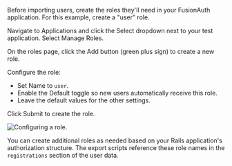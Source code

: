 
Before importing users, create the roles they'll need in your FusionAuth application. For this example, create a "user" role.

Navigate to <Breadcrumb>Applications</Breadcrumb> and click the <InlineUIElement>Select</InlineUIElement> dropdown next to your test application. Select <InlineUIElement>Manage Roles</InlineUIElement>.

On the roles page, click the <InlineUIElement>Add</InlineUIElement> button (green plus sign) to create a new role.

Configure the role:

- Set <InlineField>Name</InlineField> to `user`.
- Enable the <InlineUIElement>Default</InlineUIElement> toggle so new users automatically receive this role.
- Leave the default values for the other settings.

Click <InlineUIElement>Submit</InlineUIElement> to create the role.

![Configuring a role.](/img/docs/lifecycle/migrate-users/provider-specific/rails/create-role.png)

You can create additional roles as needed based on your Rails application's authorization structure. The export scripts reference these role names in the `registrations` section of the user data.
